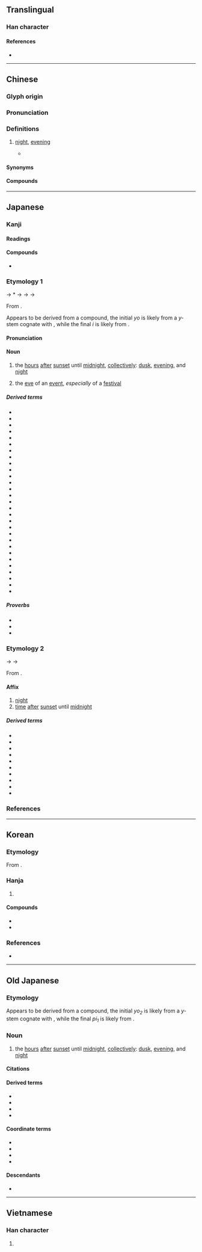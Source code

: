{{character info}}
==Translingual==

===Han character===
{{stroke order|strokes=10}}
{{Han char|rn=40|rad=宀|as=07|sn=10|four=30227|canj=JFB|ids=⿱宀肖}}

====References====
* {{Han ref|kx=0286.150|dkj=07168|dj=0566.020|hdz=20932.020|uh=5BB5|ud=23477|bh=AE64|bd=44644}}

----

==Chinese==
{{zh-forms}}

===Glyph origin===
{{Han etym}}

===Pronunciation===
{{zh-pron
|m=xiāo
|c=siu1
|h=pfs=sêu
|md=siĕu
|mn=siau
|mn-t=siou1/siao1
|mn-t_note=siou1 - Chaozhou; siao1 - Shantou, Jieyang, Chaoyang
|w=1xiau
|mc=y
|oc=y
|cat=n
}}

===Definitions===
{{zh-hanzi}}

# {{lb|zh|literary}} [[night]], [[evening]]
#* {{zh-x|寒 蟬 淒 切。對 長 亭 晚，驟 雨 初 歇。都門 帳 飲 無 緒，留戀 處、蘭 舟 催 發。執手 相 看 淚眼，竟 無語 凝噎。念 去 去、千里 煙 波，暮 靄 沉 沉 楚 天 闊。 多情 自古 傷 離別，更 那 堪、冷落 清 秋 節。 今宵 酒 醒 何處？楊柳 岸、曉 風 殘月。此 去 經 年，應 是 良辰 好 景 虛設。便 縱 有、千 種 風情，更 與 何人 說？||CL|ref=《雨霖鈴》 - 柳永 （宋朝)}}

====Synonyms====
{{zh-dial|晚上}}

====Compounds====
{{zh-der|中宵|宵夜|宵衣旰食|宵人|元宵節|宵旰圖治|宵柝|宵禁|宵衣|宵類|宵行|宵旰焦勞|宵旰憂勞|宵旰|宵征|宵小|宵分|宵錦|元宵|旰食宵衣|昃食宵衣|深宵|春宵|燈宵|搖元宵|春宵苦短|良宵|通宵|通宵達旦|良宵美景}}

{{zh-cat|Night|Times of day}}

----

==Japanese==

===Kanji===
{{ja-kanji|grade=c|rs=宀07}}

====Readings====
{{ja-readings
|goon=しょう<せう
|kanon=しょう<せう
|kun=よい-<よひ-
}}

====Compounds====
* {{ja-r|宵%衣%旰%食|しょう%い%かん%しょく}}

===Etymology 1===
{{ja-kanjitab|yomi=k|よい}}
{{IPAfont|⟨yo<sub>2</sub>pi<sub>1</sub>⟩}} → *{{IPAchar|/jəpʲi/}} → {{IPAchar|/joɸi/}} → {{IPAchar|/jowi/}} → {{IPAchar|/joi/}}

From {{inh|ja|ojp|sort=よい|-}}.

Appears to be derived from a compound, the initial ''yo'' is likely from a ''y-'' stem cognate with {{m|ja|夕|tr=yū||[[evening]]}}, while the final ''i'' is likely from {{m|ja|日|tr=hi||[[day]]}}. {{rfv-etym|ja|sort=よい}}

====Pronunciation====
{{ja-pron|よい|acc=0|acc_ref=DJR}}

====Noun====
{{ja-noun|よい|hhira=よひ}}

# the [[hour]]s [[after]] [[sunset]] until [[midnight]], [[collective]]ly: [[dusk]], [[evening]], and [[night]]
#: {{syn|ja|初夜|tr1=shoya|夜間|tr2=yakan|夜|tr3=yo, yoru}}
# the [[eve]] of an [[event]], ''especially'' of a [[festival]]

=====Derived terms=====
{{der-top4}}
* {{ja-r|宵%宵|よい%よい}}
* {{ja-r|宵%暁|よい%あかつき}}
* {{ja-r|宵%居|よい%い}}
* {{ja-r|宵%戎|よい%えびす}}
* {{ja-r|宵%越し|よい%ごし}}
* {{ja-r|宵%庚%申|よい%こう%しん}}
* {{ja-r|宵%込め|よい%ごめ}}
* {{ja-r|宵%皐月|よい%ざつき}}
* {{ja-r|宵%涼み|よい%すずみ}}
* {{ja-r|宵%節%供|よい%ぜっ%く}}
* {{ja-r|宵%立ち|よい%だち}}
* {{ja-r|宵%月|よい%づき}}
* {{ja-r|宵%月%夜|よい%づき%よ}}
* {{ja-r|宵%鳴き|よい%なき}}
* {{ja-r|宵%覗き|よい%のぞき}}
* {{ja-r|宵の年|よい の とし}}
* {{ja-r|宵の春|よい の はる}}
* {{ja-r|宵の間|よい の ま}}
* {{ja-r|宵の明%星|よい の みょう%じょう}}
* {{ja-r|宵は待ち|^よい は ^まち}}
* {{ja-r|宵っ張り|よいっぱり}}
* {{ja-r|宵%番|よい%ばん}}
* {{ja-r|宵%待ち|よい%まち}}
* {{ja-r|宵%惑い|よい%まどい}}
* {{ja-r|宵%闇|よい%やみ}}
* {{ja-r|宵の内|よい の うち}}
* {{ja-r|宵の口|よい の くち}}
* {{ja-r|今宵|こよい}}
* {{ja-r|待%宵|まつ%よい}}
{{der-bottom}}

=====Proverbs=====
* {{ja-r|朝 題%目 に 宵 念%仏|あさ だい%もく に よい ねん%ぶつ}}
* {{ja-r|旨い物は宵に食え|うまい もの は よい に くえ}}
* {{ja-r|名のない星は宵から出る|な の ない ほし は よい から でる}}

===Etymology 2===
{{ja-kanjitab|yomi=o|しょう}}
{{IPAchar|/seu/}} → {{IPAchar|/ɕeu/}} → {{IPAchar|/ɕoː/}}

From {{der|ja|ltc|sort=しよう|-}} {{ltc-l|宵}}.

====Affix====
{{ja-pos|affix|しょう|hhira=せう}}

# [[night]]
# [[time]] [[after]] [[sunset]] until [[midnight]]

=====Derived terms=====
{{der-top3}}
* {{ja-r|一%宵|いっ%しょう}}
* {{ja-r|昨%宵|さく%しょう}}
* {{ja-r|秋%宵|しゅう%しょう}}
* {{ja-r|終%宵|しゅう%しょう}}
* {{ja-r|春%宵|しゅん%しょう}}
* {{ja-r|清%宵|せい%しょう}}
* {{ja-r|中%宵|ちゅう%しょう}}
* {{ja-r|徹%宵|てっ%しょう}}
* {{ja-r|半%宵|はん%しょう}}
* {{ja-r|良%宵|りょう%しょう}}
{{der-bottom}}

===References===
<references/>

----

==Korean==

===Etymology===
From {{der|ko|ltc|-}} {{ltc-l|宵|id=1}}. {{hanja-hunmong|쇼|syo|天文#상02A}}

===Hanja===
{{ko-hanja-search}}
{{ko-hanja|밤|소}}

# {{hanja form of|소|[[night]]}}

====Compounds====
{{der-top|Compounds}}
* {{ko-l|소인|宵人}}
* {{ko-l|소행|宵行}}
{{der-bottom}}

===References===
* {{R:hanjadoc|2552}}

----

==Old Japanese==

===Etymology===
Appears to be derived from a compound, the initial ''yo<sub>2</sub>'' is likely from a ''y-'' stem cognate with {{m|ojp|夕|tr=yupu||[[evening]]}}, while the final ''pi<sub>1</sub>'' is likely from {{m|ojp|日|tr=pi<sub>1</sub>||[[day]]}}. {{rfv-etym|ojp|sort=よひ}}

===Noun===
{{head|ojp|noun|tr=yo<sub>2</sub>pi<sub>1</sub>|kana|よひ|sort=よひ}}

# the [[hour]]s [[after]] [[sunset]] until [[midnight]], [[collective]]ly: [[dusk]], [[evening]], and [[night]]

====Citations====
{{seeCites|ojp}}

====Derived terms====
* {{m|ojp|宵宵|tr=yo<sub>2</sub>pi<sub>1</sub>yo<sub>2</sub>pi<sub>1</sub>}}
* {{m|ojp|朝宵|tr=asayo<sub>2</sub>pi<sub>1</sub>}}
* {{m|ojp|七日の宵|tr=nanuka no<sub>2</sub> yo<sub>2</sub>pi<sub>1</sub>}}
* {{m|ojp|今宵|tr=ko<sub>2</sub>yo<sub>2</sub>pi<sub>1</sub>}}

====Coordinate terms====
* {{m|ojp|夕へ|tr=yupupe<sub>1</sub>||[[twilight]]}}
* {{m|ojp|夜中|tr=yo<sub>1</sub>naka||[[midnight]]}}
* {{m|ojp|曉|tr=akato<sub>2</sub>ki<sub>1</sub>||[[dawn]]}}
* {{m|ojp|朝#Etymology 2|朝|tr=asita|[[next]] [[morning]]}}

====Descendants====
* {{desc|ja|宵|tr=yoi}}

----

==Vietnamese==

===Han character===
{{vi-readings|reading=tiêu|rs=宀07}}

# {{rfdef|vi|sort=宀07}}